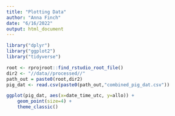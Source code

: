 ```yaml
---
title: "Plotting Data"
author: "Anna Finch"
date: "6/16/2022"
output: html_document
---
```


```r
library("dplyr")
library("ggplot2")
library("tidyverse")

root <- rprojroot::find_rstudio_root_file()
dir2 <- "//data//processed//"
path_out = paste0(root,dir2)
pig_dat <- read.csv(paste0(path_out,"combined_pig_dat.csv"))
```

```r
ggplot(pig_dat, aes(x=date_time_utc, y=allo)) +
    geom_point(size=4) +
    theme_classic()
```

```r

```

```r

```

```r

```

